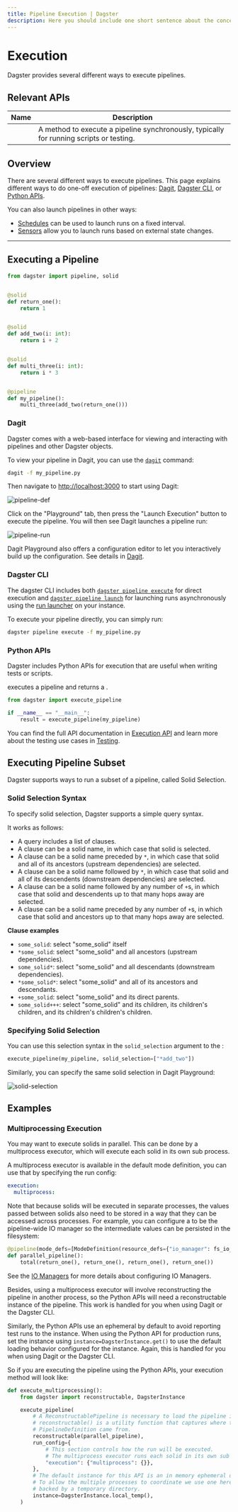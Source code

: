 ```yaml
---
title: Pipeline Execution | Dagster
description: Here you should include one short sentence about the concept you are describing on the page.
---
```


# Execution

Dagster provides several different ways to execute pipelines.

## Relevant APIs

| Name                                                   | Description                                                                             |
| ------------------------------------------------------ | --------------------------------------------------------------------------------------- |
| <PyObject module="dagster" object="execute_pipeline"/> | A method to execute a pipeline synchronously, typically for running scripts or testing. |

## Overview

There are several different ways to execute pipelines. This page explains different ways to do one-off execution of pipelines: [Dagit](#dagit), [Dagster CLI](#dagster-cli), or [Python APIs](#python-apis).

You can also launch pipelines in other ways:

- [Schedules](/concepts/partitions-schedules-sensors/schedules) can be used to launch runs on a fixed interval.
- [Sensors](/concepts/partitions-schedules-sensors/sensors) allow you to launch runs based on external state changes.

---

## Executing a Pipeline

```python file=/concepts/solids_pipelines/pipeline_execution.py startafter=start_pipeline_marker endbefore=end_pipeline_marker
from dagster import pipeline, solid


@solid
def return_one():
    return 1


@solid
def add_two(i: int):
    return i + 2


@solid
def multi_three(i: int):
    return i * 3


@pipeline
def my_pipeline():
    multi_three(add_two(return_one()))
```

### Dagit

Dagster comes with a web-based interface for viewing and interacting with pipelines and other Dagster objects.

To view your pipeline in Dagit, you can use the [`dagit`](/\_apidocs/cli#dagit) command:

```bash
dagit -f my_pipeline.py
```

Then navigate to <http://localhost:3000> to start using Dagit:

<Image
alt="pipeline-def"
src="/images/concepts/solids-pipelines/pipeline-def.png"
width={3808}
height={2414}
/>

Click on the "Playground" tab, then press the "Launch Execution" button to execute the pipeline. You will then see Dagit launches a pipeline run:

<Image
alt="pipeline-run"
src="/images/concepts/solids-pipelines/pipeline-run.png"
width={3808}
height={2414}
/>

Dagit Playground also offers a configuration editor to let you interactively build up the configuration. See details in [Dagit](/concepts/dagit/dagit#playground).

### Dagster CLI

The dagster CLI includes both [`dagster pipeline execute`](/\_apidocs/cli#dagster-pipeline-execute) for direct execution and [`dagster pipeline launch`](https://docs.dagster.io/\_apidocs/cli#dagster-pipeline-launch) for launching runs asynchronously using the [run launcher](/deployment/run-launcher) on your instance.

To execute your pipeline directly, you can simply run:

```bash
dagster pipeline execute -f my_pipeline.py
```

### Python APIs

Dagster includes Python APIs for execution that are useful when writing tests or scripts.

<PyObject module="dagster" object="execute_pipeline" /> executes a pipeline and returns
a <PyObject module="dagster" object="PipelineExecutionResult" />.

```python file=/concepts/solids_pipelines/pipeline_execution.py startafter=start_execute_marker endbefore=end_execute_marker
from dagster import execute_pipeline

if __name__ == "__main__":
    result = execute_pipeline(my_pipeline)
```

You can find the full API documentation in [Execution API](/\_apidocs/execution) and learn more about the testing use cases in [Testing](/concepts/testing).

## Executing Pipeline Subset

Dagster supports ways to run a subset of a pipeline, called Solid Selection.

### Solid Selection Syntax

To specify solid selection, Dagster supports a simple query syntax.

It works as follows:

- A query includes a list of clauses.
- A clause can be a solid name, in which case that solid is selected.
- A clause can be a solid name preceded by `*`, in which case that solid and all of its ancestors (upstream dependencies) are selected.
- A clause can be a solid name followed by `*`, in which case that solid and all of its descendents (downstream dependencies) are selected.
- A clause can be a solid name followed by any number of `+`s, in which case that solid and descendents up to that many hops away are selected.
- A clause can be a solid name preceded by any number of `+`s, in which case that solid and ancestors up to that many hops away are selected.

**Clause examples**

- `some_solid`: select "some_solid" itself
- `*some_solid`: select "some_solid" and all ancestors (upstream dependencies).
- `some_solid*`: select "some_solid" and all descendants (downstream dependencies).
- `*some_solid*`: select "some_solid" and all of its ancestors and descendants.
- `+some_solid`: select "some_solid" and its direct parents.
- `some_solid+++`: select "some_solid" and its children, its children's children, and its children's children's children.

### Specifying Solid Selection

You can use this selection syntax in the `solid_selection` argument to the <PyObject module="dagster" object="execute_pipeline" />:

```python file=/concepts/solids_pipelines/pipeline_execution.py startafter=start_solid_selection_marker endbefore=end_solid_selection_marker
execute_pipeline(my_pipeline, solid_selection=["*add_two"])
```

Similarly, you can specify the same solid selection in Dagit Playground:

<Image
alt="solid-selection"
src="/images/concepts/solids-pipelines/solid-selection.png"
width={3808}
height={2414}
/>

## Examples

### Multiprocessing Execution

You may want to execute solids in parallel. This can be done by a multiprocess executor, which will execute each solid in its own sub process.

A multiprocess executor is available in the default mode definition, you can use that by specifying the run config:

```yaml file=/concepts/solids_pipelines/multiprocessing.yaml
execution:
  multiprocess:
```

Note that because solids will be executed in separate processes, the values passed between solids also need to be stored in a way that they can be accessed across processes. For example, you can configure a <PyObject object="fs_io_manager" /> to be the pipeline-wide IO manager so the intermediate values can be persisted in the filesystem:

```python file=/concepts/solids_pipelines/pipeline_execution.py startafter=start_parallel_pipeline_marker endbefore=end_parallel_pipeline_marker
@pipeline(mode_defs=[ModeDefinition(resource_defs={"io_manager": fs_io_manager})])
def parallel_pipeline():
    total(return_one(), return_one(), return_one(), return_one())
```

See the [IO Managers](/concepts/io-management/io-managers) for more details about configuring IO Managers.

Besides, using a multiprocess executor will involve reconstructing the pipeline in another process, so the Python APIs will need a reconstructable instance of the pipeline. This work is handled for you when using Dagit or the Dagster CLI.

Similarly, the Python APIs use an ephemeral <PyObject object="DagsterInstance" /> by default to avoid reporting test runs to the instance. When using the Python API for production runs, set the instance using `instance=DagsterInstance.get()` to use the default loading behavior configured for the instance. Again, this is handled for you when using Dagit or the Dagster CLI.

So if you are executing the pipeline using the Python APIs, your execution method will look like:

```python file=/concepts/solids_pipelines/pipeline_execution.py startafter=start_multiprocessing_marker endbefore=end_multiprocessing_marker
def execute_multiprocessing():
    from dagster import reconstructable, DagsterInstance

    execute_pipeline(
        # A ReconstructablePipeline is necessary to load the pipeline in child processes.
        # reconstructable() is a utility function that captures where the
        # PipelineDefinition came from.
        reconstructable(parallel_pipeline),
        run_config={
            # This section controls how the run will be executed.
            # The multiprocess executor runs each solid in its own sub process.
            "execution": {"multiprocess": {}},
        },
        # The default instance for this API is an in memory ephemeral one.
        # To allow the multiple processes to coordinate we use one here
        # backed by a temporary directory.
        instance=DagsterInstance.local_temp(),
    )
```
